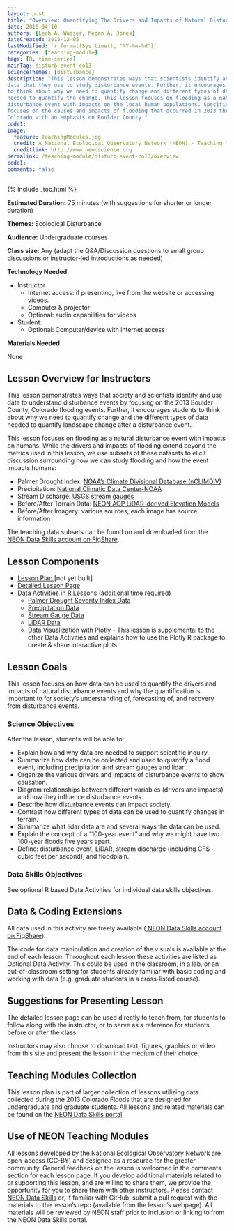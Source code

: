 ```yaml
---
layout: post
title: "Overview: Quantifying The Drivers and Impacts of Natural Disturbance Events – The 2013 Colorado Floods"
date: 2016-04-10
authors: [Leah A. Wasser, Megan A. Jones]
dateCreated: 2015-12-05
lastModified: `r format(Sys.time(), "%Y-%m-%d")`
categories: [teaching-module]
tags: [R, time-series]
mainTag: disturb-event-co13
scienceThemes: [disturbance]
description: "This lesson demonstrates ways that scientists identify and use 
data that they use to study disturbance events. Further, it encourages students 
to think about why we need to quantify change and different types of data 
needed to quantify the change. This lesson focuses on flooding as a natural 
disturbance event with impacts on the local human populations. Specifically, it 
focuses on the causes and impacts of flooding that occurred in 2013 throughout 
Colorado with an emphasis on Boulder County." 
code1:
image:
  feature: TeachingModules.jpg
  credit: A National Ecological Observatory Network (NEON) - Teaching Module
  creditlink: http://www.neonscience.org
permalink: /teaching-module/disturb-event-co13/overview
code1: 
comments: false
---
```


{% include _toc.html %}



**Estimated Duration:** 75 minutes (with suggestions for shorter or longer duration)

**Themes:** Ecological Disturbance

**Audience:** Undergraduate courses

**Class size:** Any (adapt the Q&A/Discussion questions to small group
discussions or instructor-led introductions as needed)

**Technology Needed**

* Instructor
    + Internet access: if presenting, live from the website or accessing videos.
    + Computer & projector
    + Optional: audio capabilities for videos
* Student:
    + Optional: Computer/device with internet access 

**Materials Needed**

None


## Lesson Overview for Instructors 
This lesson demonstrates ways that society and scientists identify and use data 
to understand disturbance events by focusing on the 2013 Boulder County, Colorado
flooding events. Further, it encourages students to think about 
why we need to quantify change and the different types of data needed to quantify 
landscape change after a disturbance event. 

This lesson focuses on flooding as a natural disturbance event with impacts on 
humans. While the drivers and impacts of flooding extend beyond the metrics used
in this lesson, we use subsets of these datasets to elicit discussion 
surrounding how we can study flooding and how the event impacts humans: 

* Palmer Drought Index: <a href="http://www7.ncdc.noaa.gov/CDO/CDODivisionalSelect.jsp" target="_blank"> NOAA's Climate Divisional Database (nCLIMDIV)</a>
* Precipitation: <a href="http://www.ncdc.noaa.gov/cdo-web/search" target="_blank"> National Climatic Data Center-NOAA </a>
* Stream Discharge: <a href="http://waterdata.usgs.gov/nwis" target="_blank"> USGS stream gauges </a>
* Before/After Terrain Data: <a href="http://www.neonscience.org/science-design/collection-methods/airborne-remote-sensing" target="_blank"> NEON AOP LiDAR-derived Elevation Models </a>
* Before/After Imagery: various sources, each image has source information 

The teaching data subsets can be found on and downloaded from the 
<a href="https://figshare.com/s/dc58120c46959d4116c3" target="_blank">
NEON Data Skills account on FigShare</a>. 


## Lesson Components

* <a href="{{ site.baseurl}}/teaching-module/disturb-event-co13/lesson-plan" target="_blank"> Lesson Plan </a> [not yet built]
* <a href="{{ site.baseurl}}/teaching-module/disturb-event-co13/detailed-lesson" target="_blank"> Detailed Lesson Page
* Data Activities in R Lessons (additional time required)
    + <a href="{{ site.baseurl }}/R/nCLIMDIV-Palmer-Drought-Data-R" target="_blank"> Palmer Drought Severity Index Data </a>
    +  <a href="{{ site.baseurl }}/R/COOP-precip-data-R" target="_blank">Precipitation Data</a>
    + <a href="{{ site.baseurl }}/R/USGS-Stream-Discharge-Data-R" target="_blank"> Stream Gauge Data</a> 
    + <a href="{{ site.baseurl }}/R/NEON-lidar-flood-CO13" target="_blank"> LiDAR Data</a>
    + <a href="{{ site.baseurl }}/R/Plotly" target="_blank"> Data Visualization with Plotly</a> - 
    This lesson is supplemental to the other Data Activities and explains how to use the Plotly R package to create & share interactive plots.


## Lesson Goals 
This lesson focuses on how data can be used to quantify the drivers and impacts
of natural disturbance events and why the quantification is important to for
society’s understanding of, forecasting of, and recovery from disturbance events. 

### Science Objectives
After the lesson, students will be able to: 

* Explain how and why data are needed to support scientific inquiry.
* Summarize how data can be collected and used to quantify a flood event, 
including precipitation and stream gauges and lidar .
* Organize the various drivers and impacts of disturbance events to show 
causation. 
* Diagram relationships between different variables (drivers and impacts) and 
how they influence disturbance events.
* Describe how disturbance events can impact society. 
* Contrast how different types of data can be used to quantify changes in terrain. 
* Summarize what lidar data are and several ways the data can be used.
* Explain the concept of a “100-year event” and why we might have two 100-year floods five years apart.
* Define: disturbance event, LiDAR, stream discharge (including CFS – cubic feet per second), and floodplain. 

### Data Skills Objectives
See optional R based Data Activities for individual data skills objectives.

## Data & Coding Extensions
All data used in this activity are freely available (<a href="https://figshare.com/s/dc58120c46959d4116c3" target="_blank">
NEON Data Skills account on FigShare</a>). 

The code for data manipulation and creation of the visuals is available at the 
end of each lesson. Throughout each lesson these activities are listed as 
Optional Data Activity. This could be used in the classroom, in a lab, or an 
out-of-classroom setting for students already familiar with basic coding and 
working with data (e.g. graduate students in a cross-listed course). 

## Suggestions for Presenting Lesson
The detailed lesson page can be used directly to teach from, for students to 
follow along with the instructor, or to serve as a reference for students before 
or after the class. 

Instructors may also choose to download text, figures, graphics or video from 
this site and present the lesson in the medium of their choice. 

## Teaching Modules Collection
This lesson plan is part of larger collection of lessons utilizing data 
collected during the 2013 Colorado Floods that are designed for undergraduate 
and graduate students. All lessons and related materials can be found on the 
<a href="http://www.neondataskills.org/" target="_blank"> NEON Data Skills portal</a>.

## Use of NEON Teaching Modules 
All lessons developed by the National Ecological Observatory Network are 
open-access (CC-BY) and designed as a resource for the greater community. 
General feedback on the lesson is welcomed in the comments section <Link> for 
each lesson page. If you develop additional materials related to or supporting 
this lesson, and are willing to share them, we provide the opportunity for you 
to share them with other instructors. Please contact
<a href="mailto:neondataskills@BattelleEcology.org?subject=Comment%20RE%3A%20Teaching%20Module">NEON Data Skills</a> 
or, if familiar with GitHub, submit a pull request with the materials to the 
lesson’s repo (available from the lesson’s webpage). All materials will be
reviewed by NEON staff prior to inclusion or linking to from the NEON Data 
Skills portal. 

